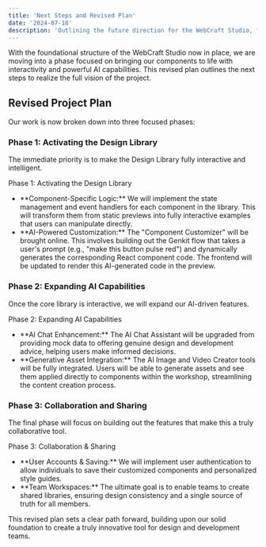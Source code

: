 ```yaml
---
title: 'Next Steps and Revised Plan'
date: '2024-07-18'
description: 'Outlining the future direction for the WebCraft Studio, focusing on AI, interactivity, and collaboration.'
---
```



With the foundational structure of the WebCraft Studio now in place, we are moving into a phase focused on bringing our components to life with interactivity and powerful AI capabilities. This revised plan outlines the next steps to realize the full vision of the project.

## Revised Project Plan

Our work is now broken down into three focused phases:

### Phase 1: Activating the Design Library

The immediate priority is to make the Design Library fully interactive and intelligent.

<div className="grid gap-4 my-6">
    <Card>
        <CardHeader>
            <CardTitle className="flex items-center gap-2">
                <Milestone /> Phase 1: Activating the Design Library
            </CardTitle>
        </CardHeader>
        <CardContent>
            <ul className="list-disc pl-5 space-y-2">
                <li>
                    **Component-Specific Logic:** We will implement the state management and event handlers for each component in the library. This will transform them from static previews into fully interactive examples that users can manipulate directly.
                </li>
                <li>
                    **AI-Powered Customization:** The "Component Customizer" will be brought online. This involves building out the Genkit flow that takes a user's prompt (e.g., "make this button pulse red") and dynamically generates the corresponding React component code. The frontend will be updated to render this AI-generated code in the preview.
                </li>
            </ul>
        </CardContent>
    </Card>
</div>

### Phase 2: Expanding AI Capabilities

Once the core library is interactive, we will expand our AI-driven features.

<div className="grid gap-4 my-6">
    <Card>
        <CardHeader>
            <CardTitle className="flex items-center gap-2">
                <Milestone /> Phase 2: Expanding AI Capabilities
            </CardTitle>
        </CardHeader>
        <CardContent>
            <ul className="list-disc pl-5 space-y-2">
                <li>
                    **AI Chat Enhancement:** The AI Chat Assistant will be upgraded from providing mock data to offering genuine design and development advice, helping users make informed decisions.
                </li>
                <li>
                    **Generative Asset Integration:** The AI Image and Video Creator tools will be fully integrated. Users will be able to generate assets and see them applied directly to components within the workshop, streamlining the content creation process.
                </li>
            </ul>
        </CardContent>
    </Card>
</div>


### Phase 3: Collaboration and Sharing

The final phase will focus on building out the features that make this a truly collaborative tool.

<div className="grid gap-4 my-6">
    <Card>
        <CardHeader>
            <CardTitle className="flex items-center gap-2">
                <Milestone /> Phase 3: Collaboration & Sharing
            </CardTitle>
        </CardHeader>
        <CardContent>
            <ul className="list-disc pl-5 space-y-2">
                <li>
                    **User Accounts & Saving:** We will implement user authentication to allow individuals to save their customized components and personalized style guides.
                </li>
                <li>
                    **Team Workspaces:** The ultimate goal is to enable teams to create shared libraries, ensuring design consistency and a single source of truth for all members.
                </li>
            </ul>
        </CardContent>
    </Card>
</div>

This revised plan sets a clear path forward, building upon our solid foundation to create a truly innovative tool for design and development teams.